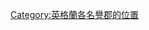 {{Image label begin|image=Mersey.svg|width={{{width|750}}}|float={{{float|none}}}}}

{{Image label|x=-357|y=-103|scale={{{width|-1}}}|text=[[諾森伯蘭]]}}
{{Image label|x=-449|y=-140|scale={{{width|-1}}}|text=←[[泰恩-威爾]]}}
{{Image label|x=-375|y=-185|scale={{{width|-1}}}|text=[[達勒姆郡|達勒姆]]}}
{{Image label|x=-270|y=-200|scale={{{width|-1}}}|text=[[坎布里亞]]}}
{{Image label|x=-315|y=-317|scale={{{width|-1}}}|text=[[蘭開夏]]}}
{{Image label|x=-405|y=-262|scale={{{width|-1}}}|text=[[北約克郡|北約克]]}}
{{Image label|x=-494|y=-311|scale={{{width|-1}}}|text=[[東約克郡|東約克]]}}
{{Image label|x=-420|y=-380|scale={{{width|-1}}}|text=[[南約克郡|南約克]]}}
{{Image label|x=-395|y=-337|scale={{{width|-1}}}|text=[[西約克郡|西約克]]}}
{{Image label|x=-331|y=-360|scale={{{width|-1}}}|text=[[大曼徹斯特郡|大曼徹<br>{{space|2}}斯特]]}}
{{Image label|x=-328|y=-410|scale={{{width|-1}}}|text=[[柴郡]]}}
{{Image label|x=-415|y=-415|scale={{{width|-1}}}|text=[[打比郡|打比]]}}
{{Image label|x=-456|y=-434|scale={{{width|-1}}}|text=[[諾丁漢郡|諾丁漢]]}}
{{Image label|x=-538|y=-400|scale={{{width|-1}}}|text=[[林肯郡|林肯]]}}
{{Image label small|x=-507|y=-496|scale={{{width|-1}}}|text=[[拉特蘭郡|拉特<br>蘭]]}}
{{Image label|x=-447|y=-498|scale={{{width|-1}}}|text=[[萊斯特郡|萊斯特]]}}
{{Image label|x=-367|y=-461|scale={{{width|-1}}}|text=[[斯塔福德郡|斯塔<br>福德]]}}
{{Image label|x=-301|y=-501|scale={{{width|-1}}}|text=[[什羅普郡|什羅普]]}}
{{Image label|x=-299|y=-581|scale={{{width|-1}}}|text=[[赫里福德郡|赫里<br>福德]]}}
{{Image label|x=-360|y=-560|scale={{{width|-1}}}|text=[[伍斯特郡|伍斯<br>{{space|1}}特]]}}
{{Image label small|x=-380|y=-518|scale={{{width|-1}}}|text=[[西米德蘭茲郡|西米德<br>蘭茲]]}}
{{Image label|x=-406|y=-564|scale={{{width|-1}}}|text=[[沃里克郡|沃里克]]}}
{{Image label|x=-468|y=-547|scale={{{width|-1}}}|text=[[北安普敦郡|北安普敦]]}}
{{Image label|x=-558|y=-548|scale={{{width|-1}}}|text=[[劍橋郡|劍橋]]}}
{{Image label|x=-650|y=-489|scale={{{width|-1}}}|text=[[諾福克]]}}
{{Image label|x=-660|y=-572|scale={{{width|-1}}}|text=[[薩福克]]}}
{{Image label|x=-610|y=-619|scale={{{width|-1}}}|text=[[埃塞克斯郡|埃塞克斯]]}}
{{Image label|x=-550|y=-613|scale={{{width|-1}}}|text=[[赫特福德郡|赫特<br>福德]]}}
{{Image label|x=-523|y=-575|scale|scale={{{width|-1}}}|text=[[貝德福德郡|貝德<br>福德]]}}
{{Image label|x=-494|y=-606|scale={{{width|-1}}}|text=[[白金漢郡|白<br>金<br>{{space|1}}漢]]}}
{{Image label|x=-431|y=-645|scale={{{width|-1}}}|text=[[牛津郡|牛津]]}}
{{Image label|x=-350|y=-634|scale={{{width|-1}}}|text=[[格洛斯特郡|格洛斯特]]}}
{{Image label|x=-232|y=-675|scale={{{width|-1}}}|text=[[布里斯托]]→}}
{{Image label|x=-268|y=-745|scale={{{width|-1}}}|text=[[薩默塞特郡|薩默塞特]]}}
{{Image label|x=-376|y=-704|scale={{{width|-1}}}|text=[[威爾特郡|威爾特]]}}
{{Image label|x=-444|y=-687|scale={{{width|-1}}}|text=[[伯克郡|伯克]]}}
{{Image label|x=-550|y=-675|scale={{{width|-1}}}|text=[[大倫敦]]}}
{{Image label|x=-635|y=-718|scale={{{width|-1}}}|text=[[肯特郡|肯特]]}}
{{Image label|x=-592|y=-751|scale={{{width|-1}}}|text=[[東薩塞克斯|東薩<br>塞克斯]]}}
{{Image label|x=-512|y=-755|scale={{{width|-1}}}|text=[[西薩塞克斯|西薩<br>塞克斯]]}}
{{Image label|x=-524|y=-715|scale={{{width|-1}}}|text=[[薩里郡|薩里]]}}
{{Image label|x=-451|y=-748|scale={{{width|-1}}}|text=[[漢普郡|漢普]]}}
{{Image label|x=-439|y=-836|scale={{{width|-1}}}|text=　↑　<br>[[懷特島]]}}
{{Image label|x=-324|y=-790|scale={{{width|-1}}}|text=[[多塞特郡|多塞特]]}}
{{Image label|x=-186|y=-789|scale={{{width|-1}}}|text=[[德文郡|德文]]}}
{{Image label|x=-105|y=-837|scale={{{width|-1}}}|text=[[康沃爾]]}}
{{Image label|x=-40|y=-500|scale={{{width|-1}}}|text=*圖中未顯示[[倫敦市]]*}}

{{Image label end}}<noinclude>
[[Category:英格蘭各名譽郡的位置]]
</noinclude>